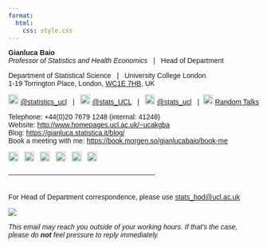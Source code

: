 ```yaml
---
format: 
  html:
    css: style.css
---
```


::::{style="font-family: Arial, Helvetica, sans-serif;"}

<!--
<div style="float: left; margin-right: 20px; margin-top: 0px; margin-bottom:0px;">
![](https://gianluca.statistica.it/media/img/avatar2.jpg){width="260px"} 
</div>
-->

**Gianluca Baio**    
*Professor of Statistics and Health Economics* &nbsp; | &nbsp; Head of Department

Department of Statistical Science &nbsp; | &nbsp; University College London    
1-19 Torrington Place, London, [WC1E 7HB](https://goo.gl/maps/tQxmUu8toRjrQYuZ9), UK    
<!--
Twitter: [@stats_ucl](https://twitter.com/stats_UCL){target="_blank"} &nbsp; | &nbsp; Instagram: [@stats_UCL](https://instagram.com/ucl.stats/){target="_blank"} &nbsp; | &nbsp; Podcast: [Random Talks](https://soundcloud.com/uclsound/sets/sample-space)
-->

![](https://raw.githubusercontent.com/giabaio/icons/main/mastodon.png){width="20px"} [@statistics_ucl](https://mastodon.social/@statistics_UCL){target="_blank" title="Follow the department updates on Mastodon"} &nbsp; | &nbsp; 
![](https://raw.githubusercontent.com/giabaio/icons/main/instagram.png){width="20px"} [@stats_UCL](https://instagram.com/ucl.stats/){target="_blank" title="Follow the department updates on Instagram"} &nbsp; | &nbsp; ![](https://raw.githubusercontent.com/giabaio/icons/main/twitter.png){width="20px"} [@stats_ucl](https://twitter.com/stats_UCL){target="_blank" title="Follow the department updates on Twitter"} &nbsp; | &nbsp;![](https://raw.githubusercontent.com/giabaio/icons/main/soundcloud.png){width="20px"} [Random Talks](https://soundcloud.com/uclsound/sets/sample-space){target="_blank" title="Listen to our departmental podcast"}

Telephone: +44(0)20 7679 1248 (internal: 41248)    
Website: [http://www.homepages.ucl.ac.uk/~ucakgba](http://www.homepages.ucl.ac.uk/~ucakgba){target="_blank"}    
Blog: [https://gianluca.statistica.it/blog/](https://gianluca.statistica.it/blog/){target="_blank"}    
Book a meeting with me: [https://book.morgen.so/gianlucabaio/book-me](https://book.morgen.so/gianlucabaio/book-me){target="_blank"}

[![](https://raw.githubusercontent.com/giabaio/icons/main/mastodon.png){width="20px"}](https://mas.to/@gianlubaio){target="_blank" title="Follow me on Mastodon"} &nbsp;
[![](https://raw.githubusercontent.com/giabaio/icons/main/linkedin.png){width="20px"}](https://www.linkedin.com/in/gianluca-baio-b893879/){target="_blank" title="Follow me on LinkedIn"} &nbsp;
[![](https://raw.githubusercontent.com/giabaio/icons/main/twitter.png){width="20px"}](https://twitter.com/gianlubaio){target="_blank" title="Follow me on Twitter"} &nbsp;
[![](https://raw.githubusercontent.com/giabaio/icons/main/github.png){width="20px"}](https://github.com/giabaio){target="_blank" title="Check my repos"} &nbsp;
[![](https://raw.githubusercontent.com/giabaio/icons/main/arxiv.png){width="20px"}](https://arxiv.org/a/baio_g_1.html){target="_blank" title="Read my arxived papers"} &nbsp;
[![](https://raw.githubusercontent.com/giabaio/icons/main/orcid.png){width="20px"}](https://orcid.org/0000-0003-4314-2570){target="_blank" title="Check out my ORCID profile"} &nbsp;

&mdash;&mdash;&mdash;&mdash;&mdash;&mdash;&mdash;&mdash;&mdash;&mdash;&mdash;&mdash;&mdash;&mdash;&mdash;&mdash;&mdash;&mdash;&mdash;&mdash;&mdash;

:::{style="font-size: 14px; margin-top: 30px"}
For Head of Department correspondence, please use [stats_hod@ucl.ac.uk](mailto:stats_hod@ucl.ac.uk)

![](https://s1g.s3.amazonaws.com/3f32ef1962be41fb8943ee58d28cf3aa.png)

*This email may reach you outside of your working hours. If that's the case, please do **not** feel pressure to reply immediately.*
:::
::::


<!--
<div><strong><br></strong></div>
<div><strong><span style="font-family: Arial, Helvetica, sans-serif;">Gianluca Baio</span></strong><span style="font-family: Arial, Helvetica, sans-serif;">&nbsp;<br><br><em>Professor of Statistics &amp; Health Economics</em><br>Department of Statistical Science &nbsp;| &nbsp;University College London<br>1-19 Torrington Place, London WC1E 6BT, UK</span></div>
<div><span style="font-family: Arial, Helvetica, sans-serif;">Twitter: <a href="https://twitter.com/stats_UCL" target="_blank">@stats_UCL</a>&nbsp; | &nbsp;Instagram: <a href="https://instagram.com/ucl.stats/" target="_blank">@stats_UCL</a></span></div>
<div><span style="font-family: Arial, Helvetica, sans-serif;"><br></span></div>
<div><span style="font-family: Arial, Helvetica, sans-serif;">Telephone +44(0)20 7679 1248 (internal: 41248)<br>Website: <a href="http://www.homepages.ucl.ac.uk/~ucakgba" target="_blank">http://www.homepages.ucl.ac.uk/~ucakgba</a>&nbsp;<br>Blog: <a href="https://gianluca.statistica.it/blog/" target="_blank">https://gianluca.statistica.it/blog/</a><br>Book a meeting with me: <a href="https://book.morgen.so/gianlucabaio/book-me" target="_blank">https://book.morgen.so/gianlucabaio/book-me</a></span></div>
<div><span style="font-family: Arial, Helvetica, sans-serif;"><br></span></div>
<table border="0" cellpadding="0">
    <tbody>
        <tr>
            <td><span style="font-family: Arial, Helvetica, sans-serif;"><a href="https://twitter.com/gianlubaio" target="_blank"><img src="https://s1g.s3.amazonaws.com/d30d7ed3cc2ae8b60aad790057f485f8.png" alt="Twitter" width="20" height="20"></a></span></td>
            <td><span style="font-family: Arial, Helvetica, sans-serif;"><a href="https://mas.to/@gianlubaio" target="_blank"></a></span></td>
            <td><span style="font-family: Arial, Helvetica, sans-serif;"><a href="https://linkedin.com/in/gianluca-baio-b893879/" target="_blank"><img src="https://s1g.s3.amazonaws.com/20ea16e9806998e7626b639e1e4e3790.png" alt="LinkedIn (Personal)" width="20" height="20"></a></span></td>
            <td><span style="font-family: Arial, Helvetica, sans-serif;"><a href="https://github.com/giabaio" target="_blank"><img src="https://s1g.s3.amazonaws.com/0d859e7137959479934b2bdd6c43dc3f.png" alt="Github" width="20" height="20"></a></span></td>
            <td><span style="font-family: Arial, Helvetica, sans-serif;"><a href="https://ucl.zoom.us/j/9904462616" target="_blank"><img src="https://s1g.s3.amazonaws.com/bd5a65e6c5d6831a000e64030c1e9d94.png" alt="Zoom" width="20" height="20"></a></span></td>
            <td><span style="font-family: Arial, Helvetica, sans-serif;"><a href="https://orcid.org/0000-0003-4314-2570" target="_blank"><img src="https://s1g.s3.amazonaws.com/8ae34b1bc714533de35fc86265c8c539.png" alt="ORCID" width="20" height="20"></a></span></td>
            <td><span style="font-family: Arial, Helvetica, sans-serif;"><a href="https://soundcloud.com/uclsound/sets/sample-space" target="_blank"><img src="https://s1g.s3.amazonaws.com/33180a09998f2cc93afd750a7d511fd5.png" alt="Soundcloud" width="20" height="20"></a></span></td>
        </tr>
    </tbody>
</table>
<p><span style="font-family: Arial, Helvetica, sans-serif;">____________________________________________________</span></p>
<p><span style="font-family: Arial, Helvetica, sans-serif;"><span style="font-size: 14px;">For Head of Department correspondence, please use <a href="mailto:stats.hod@ucl.ac.uk" target="_blank">stats.hod@ucl.ac.uk</a></span><br></span></p>
<p><span style="font-family: Arial, Helvetica, sans-serif;"><img src="https://s1g.s3.amazonaws.com/3f32ef1962be41fb8943ee58d28cf3aa.png"></span></p>
<p><em><span style="font-family: Arial, Helvetica, sans-serif; font-size: 14px;">This email may reach you outside of your working hours. If that&apos;s the case, please do <strong>not</strong> feel pressure to reply immediately.</span></em></p>
-->